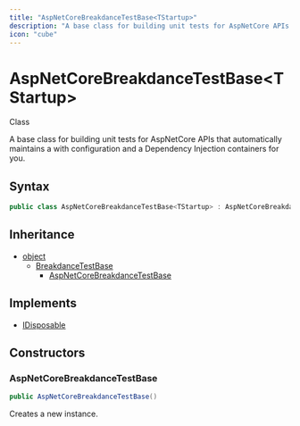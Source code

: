 ```yaml
---
title: "AspNetCoreBreakdanceTestBase<TStartup>"
description: "A base class for building unit tests for AspNetCore APIs that automatically maintains a <xref href=\"Microsoft."
icon: "cube"
---
```


# AspNetCoreBreakdanceTestBase&lt;TStartup&gt;

<Badge variant="outline">Class</Badge>

A base class for building unit tests for AspNetCore APIs that automatically maintains a <xref href="Microsoft.AspNetCore.TestHost.TestServer" data-throw-if-not-resolved="false"></xref> with configuration and a Dependency Injection containers for you.

## Syntax

```csharp
public class AspNetCoreBreakdanceTestBase<TStartup> : AspNetCoreBreakdanceTestBase, IDisposable where TStartup : class
```

## Inheritance

- [object](https://learn.microsoft.com/dotnet/api/system.object)
  - [BreakdanceTestBase](/api-reference/cloudnimble/breakdance/assemblies/breakdancetestbase)
    - [AspNetCoreBreakdanceTestBase](/api-reference/cloudnimble/breakdance/aspnetcore/aspnetcorebreakdancetestbase)

## Implements

- [IDisposable](https://learn.microsoft.com/dotnet/api/system.idisposable)

## Constructors

### AspNetCoreBreakdanceTestBase

```csharp
public AspNetCoreBreakdanceTestBase()
```

Creates a new <xref href="CloudNimble.Breakdance.AspNetCore.AspNetCoreBreakdanceTestBase" data-throw-if-not-resolved="false"></xref> instance.


